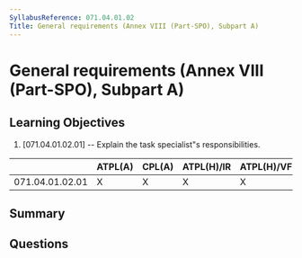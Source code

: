 ```yaml
---
SyllabusReference: 071.04.01.02
Title: General requirements (Annex VIII (Part-SPO), Subpart A)
---
```


# General requirements (Annex VIII (Part-SPO), Subpart A)

## Learning Objectives

1. [071.04.01.02.01] -- Explain the task specialist"s responsibilities.

|                 | ATPL(A) | CPL(A) | ATPL(H)/IR | ATPL(H)/VFR | CPL(H) | IR  | CBIR(A) |
| --------------- | ------- | ------ | ---------- | ----------- | ------ | --- | ------- |
| 071.04.01.02.01 | X       | X      | X          | X           | X      |     |         |

## Summary

## Questions
